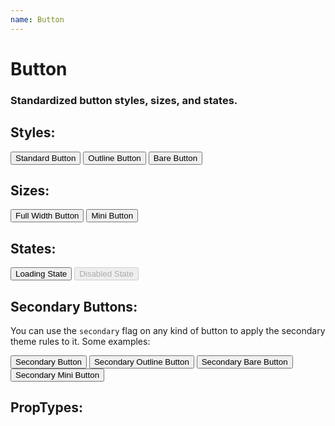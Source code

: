 ```yaml
---
name: Button
---
```




# Button
### Standardized button styles, sizes, and states.

## Styles:

<Playground>
	<Button>Standard Button</Button>
</Playground>

<Playground>
	<Button outline>Outline Button</Button>
</Playground>

<Playground>
	<Button bare>Bare Button</Button>
</Playground>

## Sizes:

<Playground>
	<Button full>Full Width Button</Button>
</Playground>

<Playground>
	<Button mini>Mini Button</Button>
</Playground>

## States:

<Playground>
	<Button loading>Loading State</Button>
</Playground>

<Playground>
	<Button disabled>Disabled State</Button>
</Playground>

## Secondary Buttons:
You can use the `secondary` flag on any kind of button to apply the secondary theme rules to it. Some examples:

<Playground>
	<Button secondary>Secondary Button</Button>
	<Button outline secondary>Secondary Outline Button</Button>
	<Button bare secondary>Secondary Bare Button</Button>
	<Button mini secondary>Secondary Mini Button</Button>
</Playground>

## PropTypes:

<PropsTable of={Button} />
